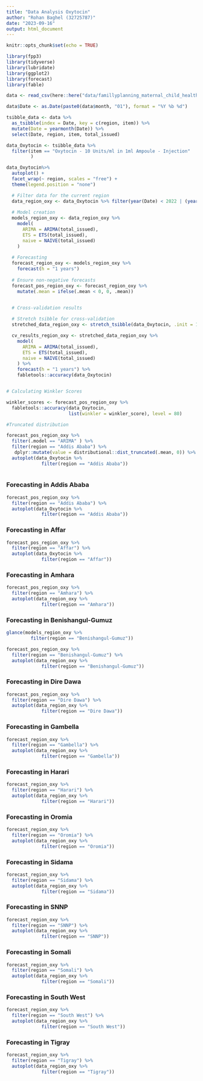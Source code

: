 ```yaml
---
title: "Data Analysis Oxytocin"
author: "Rohan Baghel (32725787)"
date: "2023-09-16"
output: html_document
---
```


```r
knitr::opts_chunk$set(echo = TRUE)

library(fpp3)
library(tidyverse)
library(lubridate)
library(ggplot2)
library(forecast)
library(fable)
```

```r
data <- read_csv(here::here("data/famillyplanning_maternal_child_health_products.csv"))

data$Date <- as.Date(paste0(data$month, "01"), format = "%Y %b %d")

tsibble_data <- data %>%
  as_tsibble(index = Date, key = c(region, item)) %>%
  mutate(Date = yearmonth(Date)) %>%
  select(Date, region, item, total_issued)

```

```r
data_Oxytocin <- tsibble_data %>% 
  filter(item == "Oxytocin - 10 Units/ml in 1ml Ampoule - Injection" 
         )

data_Oxytocin%>% 
  autoplot() +
  facet_wrap(~ region, scales = "free") +
  theme(legend.position = "none")

```



```r



  
  # Filter data for the current region
  data_region_oxy <- data_Oxytocin %>% filter(year(Date) < 2022 | (year(Date) == 2022 & month(Date) <= 5))
  
  # Model creation
  models_region_oxy <- data_region_oxy %>% 
    model(
      ARIMA = ARIMA(total_issued),
      ETS = ETS(total_issued),
      naive = NAIVE(total_issued)
    )
  
  # Forecasting
  forecast_region_oxy <- models_region_oxy %>% 
    forecast(h = "1 years")
  
  # Ensure non-negative forecasts
  forecast_pos_region_oxy <- forecast_region_oxy %>%
    mutate(.mean = ifelse(.mean < 0, 0, .mean))


  # Cross-validation results
  
  # Stretch tsibble for cross-validation
  stretched_data_region_oxy <- stretch_tsibble(data_Oxytocin, .init = 1, .step = 1)

  cv_results_region_oxy <- stretched_data_region_oxy %>%
    model(
      ARIMA = ARIMA(total_issued),
      ETS = ETS(total_issued),
      naive = NAIVE(total_issued)
    ) %>%
    forecast(h = "1 years") %>%
    fabletools::accuracy(data_Oxytocin)



```



```r
# Calculating Winkler Scores

winkler_scores <- forecast_pos_region_oxy %>% 
  fabletools::accuracy(data_Oxytocin,
                       list(winkler = winkler_score), level = 80)
```

```r
#Truncated distribution

forecast_pos_region_oxy %>% 
  filter(.model == "ARIMA" ) %>%
  filter(region == "Addis Ababa") %>% 
   dplyr::mutate(value = distributional::dist_truncated(.mean, 0)) %>% 
  autoplot(data_Oxytocin %>% 
             filter(region == "Addis Ababa"))
  
```


### Forecasting in Addis Ababa

```r
forecast_pos_region_oxy %>% 
  filter(region == "Addis Ababa") %>% 
  autoplot(data_Oxytocin %>% 
             filter(region == "Addis Ababa"))


```


### Forecasting in Affar
```r
forecast_pos_region_oxy %>% 
  filter(region == "Affar") %>% 
  autoplot(data_Oxytocin %>% 
             filter(region == "Affar"))
```

### Forecasting in Amhara
```r
forecast_pos_region_oxy %>% 
  filter(region == "Amhara") %>% 
  autoplot(data_region_oxy %>% 
             filter(region == "Amhara"))
```

### Forecasting in Benishangul-Gumuz
```r

glance(models_region_oxy %>% 
         filter(region == "Benishangul-Gumuz"))

forecast_pos_region_oxy %>% 
  filter(region == "Benishangul-Gumuz") %>% 
  autoplot(data_region_oxy %>% 
             filter(region == "Benishangul-Gumuz"))
```

### Forecasting in Dire Dawa
```r
forecast_pos_region_oxy %>% 
  filter(region == "Dire Dawa") %>% 
  autoplot(data_region_oxy %>% 
             filter(region == "Dire Dawa"))
```


### Forecasting in Gambella 
```r
forecast_region_oxy %>% 
  filter(region == "Gambella") %>% 
  autoplot(data_region_oxy %>% 
             filter(region == "Gambella"))
```

### Forecasting in Harari 
```r
forecast_region_oxy %>% 
  filter(region == "Harari") %>% 
  autoplot(data_region_oxy %>% 
             filter(region == "Harari"))
```


### Forecasting in Oromia
```r
forecast_region_oxy %>% 
  filter(region == "Oromia") %>% 
  autoplot(data_region_oxy %>% 
             filter(region == "Oromia"))
```

### Forecasting in Sidama
```r
forecast_region_oxy %>% 
  filter(region == "Sidama") %>% 
  autoplot(data_region_oxy %>% 
             filter(region == "Sidama"))
```

### Forecasting in SNNP
```r
forecast_region_oxy %>% 
  filter(region == "SNNP") %>% 
  autoplot(data_region_oxy %>% 
             filter(region == "SNNP"))
```

### Forecasting in Somali
```r
forecast_region_oxy %>% 
  filter(region == "Somali") %>% 
  autoplot(data_region_oxy %>% 
             filter(region == "Somali"))
```

### Forecasting in South West
```r
forecast_region_oxy %>% 
  filter(region == "South West") %>% 
  autoplot(data_region_oxy %>% 
             filter(region == "South West"))
```

### Forecasting in Tigray
```r
forecast_region_oxy %>% 
  filter(region == "Tigray") %>% 
  autoplot(data_region_oxy %>% 
             filter(region == "Tigray"))
```